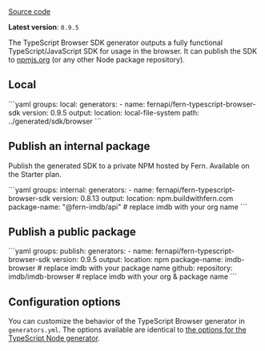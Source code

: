 [Source code](https://github.com/fern-api/fern-typescript)

**Latest version**: `0.9.5`

The TypeScript Browser SDK generator outputs a fully functional TypeScript/JavaScript
SDK for usage in the browser. It can publish the SDK to [npmjs.org](https://npmjs.org)
(or any other Node package repository).

## Local

<CodeBlock title="generators.yml">
```yaml
groups:
  local:
    generators:
      - name: fernapi/fern-typescript-browser-sdk
        version: 0.9.5
        output:
          location: local-file-system
          path: ../generated/sdk/browser
```
</CodeBlock>

## Publish an internal package

Publish the generated SDK to a private NPM hosted by Fern. Available on the Starter plan.

<CodeBlock title="generators.yml">
```yaml
groups:
  internal:
    generators:
      - name: fernapi/fern-typescript-browser-sdk
        version: 0.8.13
        output:
          location: npm.buildwithfern.com
          package-name: "@fern-imdb/api" # replace imdb with your org name
```
</CodeBlock>

## Publish a public package

<CodeBlock title="generators.yml">
```yaml
groups:
  publish:
    generators:
      - name: fernapi/fern-typescript-browser-sdk
        version: 0.9.5
        output:
          location: npm
          package-name: imdb-browser # replace imdb with your package name
        github:
          repository: imdb/imdb-browser # replace imdb with your org & package name
```
</CodeBlock>

## Configuration options

You can customize the behavior of the TypeScript Browser generator in `generators.yml`. The options available are identical to [the options for the TypeScript Node generator](/generate-sd-ks/generators/type-script-node-js-sdk#configuration-options).
